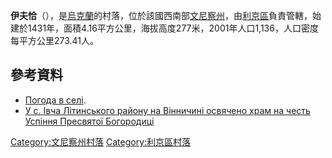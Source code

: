 {{coord|49|24|42|N|28|2|36|E|scale:30000|display=title}}

'''伊夫恰'''（{{lang-uk|Івча}}），是[[烏克蘭|烏克蘭]]的村落，位於該國西南部[[文尼察州|文尼察州]]，由[[利京區|利京區]]負責管轄，始建於1431年，面積4.16平方公里，海拔高度277米，2001年人口1,136，人口密度每平方公里273.41人。

==參考資料==
* [http://weather.in.ua/ua/vinnickaja/9495 Погода в селі]{{Wayback|url=http://weather.in.ua/ua/vinnickaja/9495 |date=20111220072413 }}.
* [https://web.archive.org/web/20150923202406/http://www.cerkva.info/en/news/diocesan-news/7216-vinnycka-eparhiya-novyny-07-08-2015.html У с. Івча Літинського району на Вінничині освячено храм на честь Успіння Пресвятої Богородиці]

[[Category:文尼察州村落|Category:文尼察州村落]]
[[Category:利京區村落|Category:利京區村落]]


{{Vinnytsia-geo-stub}}